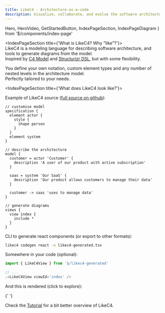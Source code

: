 ```yaml
---
title: LikeC4 - Architecture-as-a-code
description: Visualize, collaborate, and evolve the software architecture with always actual and live diagrams from your code
---
```


  Hero,
  HeroVideo,
  GetStartedButton,
  IndexPageSection,
  IndexPageDiagram
} from '$/components/index-page'

<Hero />
<GetStartedButton />
<HeroVideo />

<IndexPageSection title={'What is LikeC4? Why "like"?'}>    
  LikeC4 is a modeling language for describing software architecture, and tools to generate diagrams from the model.  
  Inspired by [C4 Model](https://c4model.com/) and [Structurizr DSL](https://github.com/structurizr/dsl), but with some flexibility.

You define your own notation, custom element types and any number of nested levels in the architecture model.  
 Perfectly tailored to your needs.

</IndexPageSection>

<IndexPageSection title={'What does LikeC4 look like?'}>   
  
  Example of LikeC4 source ([full source on github](https://github.com/likec4/likec4/blob/develop/docs/likec4/index-page/index-page.c4)):

```likec4 filename="example.c4"
// customise model
specification {
  element actor {
    style {
      shape person
    }
  }
  element system
}

// describe the architecture
model {
  customer = actor 'Customer' {
    description 'A user of our product with active subscription'
  }

  saas = system 'Our SaaS' {
    description 'Our product allows customers to manage their data'
  }

  customer -> saas 'uses to manage data'
}

// generate diagrams
views {
  view index {
    include *
  }
}
```

CLI to generate react components (or export to other formats):

```bash
likec4 codegen react -o likec4-generated.tsx
```

Somewhere in your code (optional):

```jsx
import { LikeC4View } from '$/likec4-generated'

// ...
;<LikeC4View viewId='index' />
```

And this is rendered (click to explore):

{' '}

<IndexPageDiagram />

Check the [Tutorial](/docs/#tutorial) for a bit better overview of LikeC4.

</IndexPageSection>
